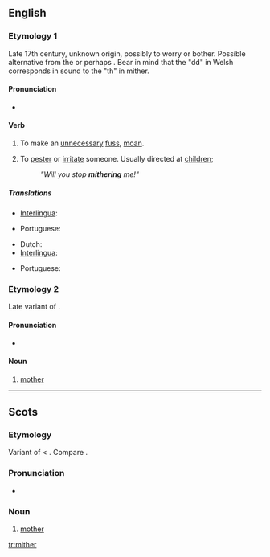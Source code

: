 ==English==

===Etymology 1===
Late 17th century, unknown origin, possibly {{Cy.}} {{term|moedrodd|lang=cy}} to worry or bother. Possible alternative from the {{Cy.}} {{term|meidda||to beg for whey|lang=cy}} or perhaps {{term|meiddio||to dare or venture|lang=cy}}. Bear in mind that the "dd" in Welsh corresponds in sound to the "th" in mither.

====Pronunciation====
*{{IPA|/ˈmaɪθər/}}

====Verb====
{{en-verb|mithers|mithering|mithered|mithered}}

# {{context|intransitive|Northern England}} To make an [[unnecessary]] [[fuss]], [[moan]].
# {{transitive}} To [[pester]] or [[irritate]] someone. Usually directed at [[children]];
#: ''"Will you stop '''mithering''' me!"''

=====Translations=====
{{trans-top|intransitive: to mither}}
*[[Interlingua]]: {{t|ia|preoccupar se de bagatelas}}
{{trans-mid}}
*Portuguese: {{t|pt|fazer tempestade em um copo d'água}}
{{trans-bottom}}

{{trans-top|transitive to mither}}
*Dutch: {{t|nl|lastigvallen}}
*[[Interlingua]]: {{t|ia|importunar}}
{{trans-mid}}
*Portuguese: {{t|pt|importunar}}
{{trans-bottom}}

===Etymology 2===
Late variant of {{OE.}} {{term|modor|mōdor|lang=ang}}.

====Pronunciation====
*{{IPA|/ˈmɪθər/}}

====Noun====
{{en-noun}}

# {{context|Scottish|Nothern England}} [[mother]]

----

==Scots==

===Etymology===
Variant of {{term|mother}} < {{OE.|sco}} {{term|modor|mōdor|lang=ang}}. Compare {{term|moder}}.

===Pronunciation===
*{{IPA|/ˈmɪðər/}}

===Noun===
{{sco-noun}}

# [[mother]]

[[tr:mither]]